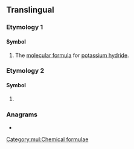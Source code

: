 {{also|kh|Kh|kH|.kh}}
==Translingual==

===Etymology 1===

====Symbol====
{{mul-symbol}}

# {{lb|mul|chemistry}} The [[molecular formula]] for [[potassium hydride]].[[Category:mul:Chemical formulae]]

===Etymology 2===

====Symbol====
{{mul-symbol}}

# {{ISO 3166|1|2|Cambodia}}
#: {{syn|mul|KHM|qq1={{w|ISO 3166-1 alpha-3|alpha-3}}}}

===Anagrams===
* {{l|mul|HK}}